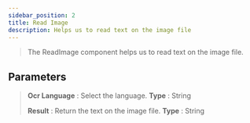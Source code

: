```yaml
---
sidebar_position: 2
title: Read Image
description: Helps us to read text on the image file
---
```

> The ReadImage component helps us to read text on the image file.

## Parameters

> **Ocr Language** : Select the language. **Type** : String
>
> **Result** : Return the text on the image file. **Type** : String
